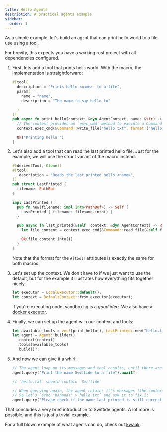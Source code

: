 ```yaml
---
title: Hello Agents
description: A practical agents example
sidebar:
  order: 1
---
```


As a simple example, let's build an agent that can print hello world to a file use using a tool.

For brevity, this expects you have a working rust project with all dependencies configured.


<Steps>

1. First, lets add a tool that prints hello world. With the macro, the implementation is straightforward:

   ```rust
   #[tool(
     description = "Prints hello <name>  to a file",
     param(
       name = "name",
       description = "The name to say hello to"

     )
   )]
   pub async fn print_hello(context: &dyn AgentContext, name: &str) -> Result<ToolOutput, ToolError> {
     // The context provides an `exec_cmd` method to execute a Command
     context.exec_cmd(&Command::write_file("hello.txt", format!("hello {{name}}"))).await?;

     Ok("Printing hello ")
   }
   ```

2. Let's also add a tool that can read the last printed hello file. Just for the example, we will use the struct
  variant of the macro instead.

   ```rust
   #[derive(Tool, Clone)]
   #[tool(
      description = "Reads the last printed hello <name>",
   )]
   pub struct LastPrinted {
     filename: PathBuf
   }

   impl LastPrinted {
     pub fn new(filename: impl Into<PathBuf>) -> Self {
       LastPrinted { filename: filename.into() }
     }

     pub async fn last_printed(&self, context: &dyn AgentContext) -> Result<ToolOutput, ToolError> {
       let file_content = context.exec_cmd(&Command::read_file(&self.filename)).await?;

       Ok(file_content.into())
     }
   }
   ```

   Note that the format for the `#[tool]` attributes is exactly the same for both macros.

3. Let's set up the context. We don't have to if we just want to use the default, but for the example it illustrates how everything fits together nicely.

   ```rust
   let executor = LocalExecutor::default();
   let context = DefaultContext::from_executor(executor);
   ```
   If you're executing code, sandboxing is a *good idea*. We also have a [docker executor](https://github.com/bosun-ai/swiftide-docker-executor).

4. Finally, we can set up the agent with our context and tools:

   ```rust
   let available_tools = vec![print_hello(), LastPrinted::new("hello.txt").boxed()];
   let agent = Agent::builder()
     .context(context)
     .tools(available_tools)
     .build()?;
   ```
5. And now we can give it a whirl:

   ```rust
   // The agent loop on its messages and tool results, until there are no more completions, or when it decides to stop itself.
   agent.query("Print the name Swiftide to a file").await?;

   // `hello.txt` should contain `Swiftide`

   // When querying again, the agent retains it's messages (the context is responsible for this)
   // So let's `echo "bananas" > hello.txt` and ask it to fix it
   agent.query("Please check if the name last printed is still correct, fix it if needed").await?;
   ```

</Steps>
That concludes a very brief introduction to Swiftide agents. A lot more is possible, and this is just a trivial example.

For a full blown example of what agents can do, check out [kwaak](https://github.com/bosun-ai/kwaak).

